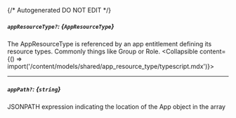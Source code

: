 {/* Autogenerated DO NOT EDIT  */}

##### `appResourceType?`: *{`AppResourceType`}*
The AppResourceType is referenced by an app entitlement defining its resource types. Commonly things like Group or Role.
<Collapsible content={() => import('/content/models/shared/app_resource_type/typescript.mdx')}>
</Collapsible>

---
##### `appPath?`: *{`string`}*
JSONPATH expression indicating the location of the App object in the  array


